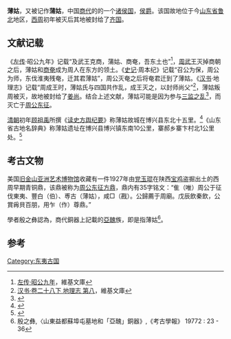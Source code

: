 '''薄姑'''，又被记作'''蒲姑'''，中国[[商代|商代]]的的一个[[诸侯国|诸侯国]]，[[侯爵|侯爵]]。该国故地位于今[[山东省|山东省]][[鲁北|鲁北]]地区，[[西周|西周]]初年被灭后其地被封给了[[齐国|齐国]]。

== 文献记载 ==
《[[左传|左传]]·昭公九年》记载“及武王克商，蒲姑、商奄，吾东土也”<ref>[[:s:春秋左氏傳/昭公#昭公九年|左传·昭公九年]]，維基文庫</ref>，[[周武王|周武王]]灭掉商朝之后，薄姑和[[商奄|商奄]]成为周人在东方的领土。《[[史记|史记]]·周本纪》记载“召公为保，周公为师，东伐淮夷残奄，迁其君薄姑”，周公灭奄之后将奄君迁到了薄姑。《[[汉书|汉书]]·地理志》记载“周成王时，薄姑氏与四国共作乱，成王灭之，以封师尚父”<ref name=hs28>[[:s:漢書/卷028下|汉书·卷二十八下 地理志 第八]]，維基文庫</ref>，薄姑叛周被灭，故地被封给了[[姜尚|姜尚]]。结合上述文献，薄姑可能是因为参与[[三监之乱|三监之乱]]<ref>{{Citeweb |title=西周禽簋记载周公践奄史实 |url=http://cathay.ce.cn/pieces/201001/16/t20100116_20811020.shtml |publisher=中国经济网-广州日报 |author=刘钧 |accessdate=2016-10-09 |archive-date=2016-10-10 |archive-url=https://web.archive.org/web/20161010125344/http://cathay.ce.cn/pieces/201001/16/t20100116_20811020.shtml |dead-url=no }}</ref>，而灭亡于[[周公东征|周公东征]]。

[[清朝|清朝]]初年[[顾祖禹|顾祖禹]]所撰《[[读史方舆纪要|读史方舆纪要]]》称薄姑故城在博兴县东北十五里。<ref>{{citeweb |title=读史方舆纪要 卷三十五　山东六 |url=http://gj.zdic.net/archive.php?aid=5047 |publisher=汉典古籍 |author=顾祖禹 |accessdate=2016-10-10 |archive-date=2016-10-10 |archive-url=https://web.archive.org/web/20161010220256/http://gj.zdic.net/archive.php?aid=5047 |dead-url=no }}</ref>《山东省古地名辞典》称薄姑遗址在博兴县博兴镇东南10公里，寨郝乡寨卞村北1公里处。<ref>{{Citeweb|title=山东省古地名辞典 |publisher=山东文艺出版社 |author=唐敏等编 |date=1993-10 |page=15}}</ref>

== 考古文物 ==
美国[[旧金山亚洲艺术博物馆|旧金山亚洲艺术博物馆]]收藏有一件1927年由[[党玉琨|党玉琨]]在陕西[[宝鸡|宝鸡]]盗掘出土的西周早期青铜鼎，该鼎被称为[[周公东征方鼎|周公东征方鼎]]，鼎内有35字铭文：“隹（唯）周公于征伐東夷、豐白（伯）、尃古（薄姑），咸□（戡）。公歸薦于周廟。戊辰飲秦飲，公賞爯貝百朋，用乍（作）尊鼎。”

學者殷之彝認為，商代銅器上記載的[[亞醜|亞醜]]族，即是指薄姑<ref>殷之彝,〈山東益都蘇埠屯墓地和「亞醜」銅器》,《考古學報》 19772 : 23 - 36 </ref>。
== 参考 ==
{{reflist|2}}

{{山东省先秦列国|cat|Bo薄姑}}

[[Category:东夷古国|Category:东夷古国]]